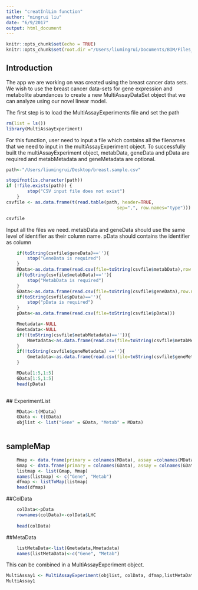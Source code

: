 ```yaml
---
title: "creatInlLim function"
author: "mingrui liu"
date: "6/9/2017"
output: html_document
---
```


```r
knitr::opts_chunk$set(echo = TRUE)
knitr::opts_chunk$set(root.dir ="/Users/liumingrui/Documents/BIM/Files_for_understanding_Data_and_Package/BIM/breast")
```

## Introduction

The app we are working on was created using the breast cancer data sets.  We wish to use the breast cancer data-sets for gene expression and metabolite abundances to create a new MultiAssayDataSet object that we can analyze using our novel linear model.  

The first step is to load the MultiAssayExperiments file and set the path 

```r
rm(list = ls())
library(MultiAssayExperiment)
```

For this function, user need to input a file which contains all the filenames that we need to input in the multiAssayExperiment object.
To successfully built the multiAssayExperiment object, metabData, geneData and pData are required and metabMetadata and geneMetadata are optional.
```r
path<-"/Users/liumingrui/Desktop/breast.sample.csv"

stopifnot(is.character(path))
if (!file.exists(path)) {
        stop("CSV input file does not exist")
    }
csvfile <- as.data.frame(t(read.table(path, header=TRUE,
                                          sep=",", row.names="type")))

csvfile
```

Input all the files we need.
metabData and geneData should use the same level of identifier as their column name.
pData should contains the identifier as column
```r
    if(toString(csvfile$geneData)==''){
        stop("GeneData is required")
    }
    MData<-as.data.frame(read.csv(file=toString(csvfile$metabData),row.names = 1))
    if(toString(csvfile$metabData)==''){
        stop("MetabData is required")
    }
    GData<-as.data.frame(read.csv(file=toString(csvfile$geneData),row.names = 1))
    if(toString(csvfile$pData)==''){
        stop("pData is required")
    }
    pData<-as.data.frame(read.csv(file=toString(csvfile$pData)))

    Mmetadata<-NULL
    Gmetadata<-NULL
    if(!(toString(csvfile$metabMetadata)=='')){
        Mmetadata<-as.data.frame(read.csv(file=toString(csvfile$metabMetadata)))
    }
    if(!toString(csvfile$geneMetadata) ==''){
        Gmetadata<-as.data.frame(read.csv(file=toString(csvfile$geneMetadata)))
    }
``` 


```r
    MData[1:5,1:5]
    GData[1:5,1:5]
    head(pData)
    
```

 ## ExperimentList

```r

    MData<-t(MData)
    GData <- t(GData)
    objlist <- list("Gene" = GData, "Metab" = MData)
    
```

## sampleMap
```r
    Mmap <- data.frame(primary = colnames(MData), assay =colnames(MData))
    Gmap <- data.frame(primary = colnames(GData), assay = colnames(GData))
    listmap <- list(Gmap, Mmap)
    names(listmap) <- c("Gene", "Metab")
    dfmap <- listToMap(listmap)
    head(dfmap)
```

 ##ColData
```r
    colData<-pData
    rownames(colData)<-colData$LHC
    
    head(colData)
```

##MetaData
```r
    listMetaData<-list(Gmetadata,Mmetadata)
    names(listMetaData)<-c("Gene", "Metab")
```

This can be combined in a MultiAssayExperiment object.  

```r
MultiAssay1 <- MultiAssayExperiment(objlist, colData, dfmap,listMetaData)
MultiAssay1
```

